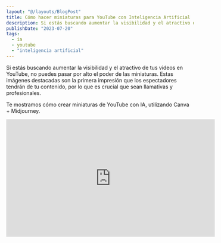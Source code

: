 ```yaml
---
layout: "@/layouts/BlogPost"
title: Cómo hacer miniaturas para YouTube con Inteligencia Artificial
description: Si estás buscando aumentar la visibilidad y el atractivo de tus videos en YouTube, no puedes pasar por alto el poder de las miniaturas. Estas imágenes destacadas son la primera impresión que los espectadores tendrán de tu contenido
publishDate: "2023-07-20"
tags:
  - ia
  - youtube
  - "inteligencia artificial"
---
```


Si estás buscando aumentar la visibilidad y el atractivo de tus videos en YouTube, no puedes pasar por alto el poder de las miniaturas. Estas imágenes destacadas son la primera impresión que los espectadores tendrán de tu contenido, por lo que es crucial que sean llamativas y profesionales.

Te mostramos cómo crear miniaturas de YouTube con IA, utilizando Canva + Midjourney.

<div class="video-wrapper">
	<iframe
		width="560"
		height="315"
		src="https://www.youtube.com/embed/_VsyDFTA-BU"
		title="YouTube video player"
		frameborder="0"
		allow="accelerometer; autoplay; clipboard-write; encrypted-media; gyroscope; picture-in-picture; web-share"
		allowfullscreen
	></iframe>
</div>
